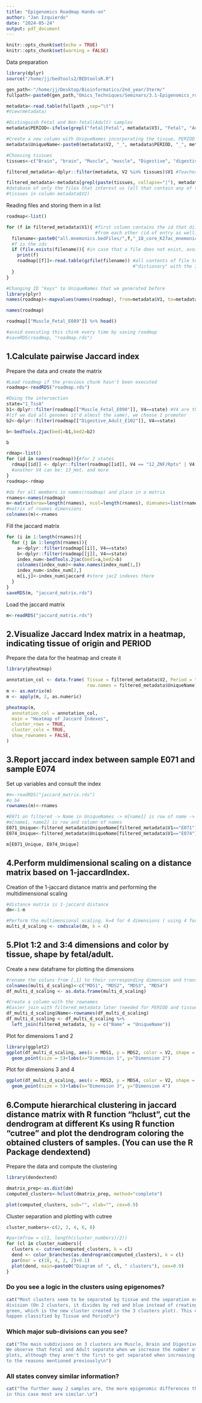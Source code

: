 ```yaml
---
title: "Epigenomics Roadmap Hands-on"
author: "Jan Izquierdo"
date: "2024-05-24"
output: pdf_document
---
```


```r
knitr::opts_chunk$set(echo = TRUE)
knitr::opts_chunk$set(warning = FALSE)
```

Data preparation
```r
library(dplyr)
source("/home/jj/bedtools2/BEDtoolsR.R")

gen_path<-"/home/jj/Desktop/Bioinformatics/2nd_year/3term/"
fullpath<-paste0(gen_path,"Omics_Techniques/Seminars/3.1-Epigenomics_roadmap/metadata.roadmap_clean.txt")

metadata<-read.table(fullpath ,sep="\t")
#View(metadata)

#Distinguish Fetal and Non-fetal(Adult) samples
metadata$PERIOD<-ifelse(grepl("fetal|Fetal", metadata$V3), "Fetal", "Adult")

#Create a new column with UniqueNames incorporating the tissue, PERIOD and ID information
metadata$UniqueName<-paste0(metadata$V2, "_", metadata$PERIOD, "_", metadata$V1)

#Choosing tissues
tissues<-c("Brain", "brain", "Muscle", "muscle", "Digestive", "digestive", "Heart", "heart") 

filtered_metadata<-dplyr::filter(metadata, V2 %in% tissues)$V1 #Teacher's method

filtered_metadata<-metadata[grepl(paste(tissues, collapse="|"), metadata$V2)==TRUE,] 
#database of only the files that interest us (all that contain any of the words of 
#tissues in column metadata$V2)
```

Reading files and storing them in a list
```r
roadmap<-list()

for (f in filtered_metadata$V1){ #first column contains the id that differs the files 
                                 #from each other (id of entry as well)
  filename<-paste0("all.mnemonics.bedFiles/",f,"_18_core_K27ac_mnemonics.bed.gz") 
  #f is the ids
  if (file.exists(filename)){ #in case that a file does not exist, avoid errors
    print(f)
    roadmap[[f]]<-read.table(gzfile(filename)) #all contents of file to roadmap 
                                               #"dictionary" with the ID as key
  }
}

#Changing ID "keys" to UniqueNames that we generated before
library(plyr)
names(roadmap)<-mapvalues(names(roadmap), from=metadata$V1, to=metadata$UniqueName)
```
```r
names(roadmap)

roadmap[["Muscle_Fetal_E089"]] %>% head()

#avoid executing this chink every time by saving roadmap
#saveRDS(roadmap, "roadmap.rds")
```

## 1.Calculate pairwise Jaccard index

Prepare the data and create the matrix
```r
#Load roadmap if the previous chunk hasn't been executed
roadmap<-readRDS("roadmap.rds")

#Doing the intersection
state="1_TssA"
b1<-dplyr::filter(roadmap[["Muscle_Fetal_E090"]], V4==state) #V4 are the promoters 
#(if we did all genomes it'd almost the same), we choose 1 promoter
b2<-dplyr::filter(roadmap[["Digestive_Adult_E102"]], V4==state)

b<-bedTools.2jac(bed1=b1,bed2=b2)
```
```r
b

rdmap<-list()
for (id in names(roadmap)){#for 2 states
  rdmap[[id]] <- dplyr::filter(roadmap[[id]], V4 == "12_ZNF/Rpts" | V4 == state) 
  #another V4 can be: 13_Het, and more
}
roadmap<-rdmap

#do for all members in names(roadmap) and place in a matrix
rnames<-names(roadmap)
m<-matrix(nrow=length(rnames), ncol=length(rnames), dimnames=list(rnames)) 
#matrix of rnames dimensions
colnames(m)<-rnames
```

Fill the jaccard matrix
```r

for (i in 1:length(rnames)){
  for (j in 1:length(rnames)){
    a<-dplyr::filter(roadmap[[i]], V4==state)
    b<-dplyr::filter(roadmap[[j]], V4==state)
    index_num<-bedTools.2jac(bed1=a,bed2=b)
    colnames(index_num)<-make.names(index_num[1,])
    index_num<-index_num[2,]
    m[i,j]<-index_num$jaccard #store jac2 indexes there
  }
}
saveRDS(m, "jaccard_matrix.rds")
```

Load the jaccard matrix
```r
m<-readRDS("jaccard_matrix.rds")
```

## 2.Visualize Jaccard Index matrix in a heatmap, indicating tissue of origin and PERIOD

Prepare the data for the heatmap and create it
```r
library(pheatmap)

annotation_col <- data.frame( Tissue = filtered_metadata$V2, Period = filtered_metadata$PERIOD, 
                              row.names = filtered_metadata$UniqueName)
m <- as.matrix(m)
m <- apply(m, 2, as.numeric)

pheatmap(m,
  annotation_col = annotation_col,
  main = "Heatmap of Jaccard Indexes",
  cluster_rows = TRUE,
  cluster_cols = TRUE,
  show_rownames = FALSE,
)
```

## 3.Report jaccard index between sample E071 and sample E074

Set up variables and consult the index
```r
#m<-readRDS("jaccard_matrix.rds")
#o bé
rownames(m)<-rnames

#E071 on filtered -> Name in UniqueNames -> m[name1] is row of name -> m[name1, name2] 
#m[name1, name2] is row and column of names
E071_Unique<-filtered_metadata$UniqueName[filtered_metadata$V1=="E071"]
E074_Unique<-filtered_metadata$UniqueName[filtered_metadata$V1=="E074"]

m[E071_Unique, E074_Unique]
```

## 4.Perform muldimensional scaling on a distance matrix based on 1-jaccardIndex.

Creation of the 1-jaccard distance matrix and performing the multidimensional scaling
```r
#distance matrix is 1-jaccard distance
dm<-1-m

#Perform the multimensional scaling, k=4 for 4 dimensions ( using 4 for the next exercise )
multi_d_scaling <- cmdscale(dm, k = 4)

```

## 5.Plot 1:2 and 3:4 dimensions and color by tissue, shape by fetal/adult.

Create a new dataframe for plotting the dimensions
```r
#rename the coluns from [,1] to their corresponding dimension and transorm it into a dataframe
colnames(multi_d_scaling)<-c("MDS1", "MDS2", "MDS3", "MDS4")
df_multi_d_scaling <- as.data.frame(multi_d_scaling)

#Create a column with the rownames
#Easier join with filtered_metadata later (needed for PERIOD and tissue)
df_multi_d_scaling$Name<-rownames(df_multi_d_scaling)
df_multi_d_scaling <- df_multi_d_scaling %>%
  left_join(filtered_metadata, by = c("Name" = "UniqueName"))
```

Plot for dimensions 1 and 2
```r
library(ggplot2)
ggplot(df_multi_d_scaling, aes(x = MDS1, y = MDS2, color = V2, shape = PERIOD))+
  geom_point(size = 5)+labs(x="Dimension 1", y="Dimension 2")
```

Plot for dimensions 3 and 4
```r
ggplot(df_multi_d_scaling, aes(x = MDS3, y = MDS4, color = V2, shape = PERIOD))+
  geom_point(size = 5)+labs(x="Dimension 3", y="Dimension 4")
```

## 6.Compute hierarchical clustering in jaccard distance matrix with R function “hclust”, cut the dendrogram at different Ks using R function “cutree” and plot the dendrogram coloring the obtained clusters of samples. (You can use the R Package dendextend)

Prepare the data and compute the clustering
```r
library(dendextend)

dmatrix_prep<-as.dist(dm)
computed_clusters<-hclust(dmatrix_prep, method="complete")

plot(computed_clusters, sub="", xlab="", cex=0.9)
```

Cluster separation and plotting with cutree
```r

cluster_numbers<-c(2, 3, 4, 6, 8)

#par(mfrow = c(1, length(cluster_numbers)/2))
for (cl in cluster_numbers){
  clusters <- cutree(computed_clusters, k = cl)
  dend <- color_branches(as.dendrogram(computed_clusters), k = cl)
  par(mar = c(10, 4, 2, 2)+0.1)
  plot(dend, main=paste0("Diagram of ", cl, " clusters"), cex=0.9)
}

```

### Do you see a logic in the clusters using epigenomes?

```r
cat("Most clusters seem to be separated by tissue and the separation occurs by earliest branch 
division (On 2 clusters, it divides by red and blue instead of creating a division out of 
green, which is the new cluster created in the 3 clusters plot). This clustering also seems to 
happen classified by Tissue and Period\n")
```

### Which major sub-divisions can you see?

```r
cat("The main subdivisons on 3 clusters are Muscle, Brain and Digestive+Heart(and some small muscle).
We observe that Fetal and Adult separate when we increase the number of clusters in later 
plots, although they aren't the first to get separated when increasing the cluster number due
to the reasons mentioned previously\n")
```

### All states convey similar information?

```r
cat("The further away 2 samples are, the more epigenomic differences they present,
in this case most are similar.\n")
```